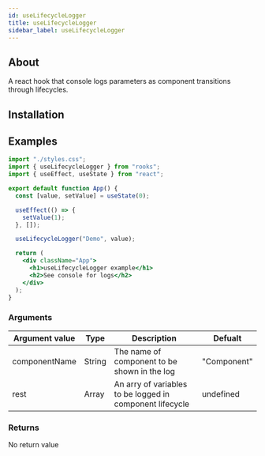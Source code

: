 ```yaml
---
id: useLifecycleLogger
title: useLifecycleLogger
sidebar_label: useLifecycleLogger
---
```


## About

A react hook that console logs parameters as component transitions through lifecycles.

[//]: # "Main"

## Installation

## Examples

```jsx
import "./styles.css";
import { useLifecycleLogger } from "rooks";
import { useEffect, useState } from "react";

export default function App() {
  const [value, setValue] = useState(0);

  useEffect(() => {
    setValue(1);
  }, []);

  useLifecycleLogger("Demo", value);

  return (
    <div className="App">
      <h1>useLifecycleLogger example</h1>
      <h2>See console for logs</h2>
    </div>
  );
}
```

### Arguments

| Argument value | Type   | Description                                              | Defualt     |
| -------------- | ------ | -------------------------------------------------------- | ----------- |
| componentName  | String | The name of component to be shown in the log             | "Component" |
| rest           | Array  | An arry of variables to be logged in component lifecycle | undefined   |

### Returns

No return value
